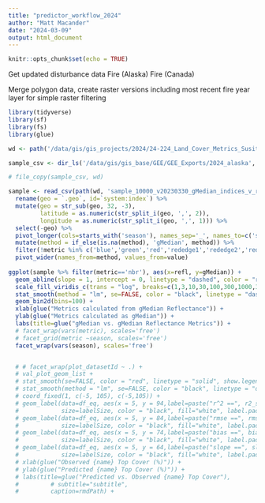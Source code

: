 ```yaml
---
title: "predictor_workflow_2024"
author: "Matt Macander"
date: "2024-03-09"
output: html_document
---
```


```r
knitr::opts_chunk$set(echo = TRUE)
```

Get updated disturbance data
Fire (Alaska)
Fire (Canada)

Merge polygon data, create raster versions including most recent fire year layer for simple raster filtering

```r
library(tidyverse)
library(sf)
library(fs)
library(glue)

wd <- path('/data/gis/gis_projects/2024/24-224_Land_Cover_Metrics_Susitna_Wolf/sentinel2_gMedian')

sample_csv <- dir_ls('/data/gis/gis_base/GEE/GEE_Exports/2024_alaska', glob='*10000*.csv')

# file_copy(sample_csv, wd)

sample <- read_csv(path(wd, 'sample_10000_v20230330_gMedian_indices_v_refl_indices_20240308.csv')) %>%
  rename(geo = `.geo`, id=`system:index`) %>%
  mutate(geo = str_sub(geo, 32, -3),
         latitude = as.numeric(str_split_i(geo, ',', 2)),
         longitude = as.numeric(str_split_i(geo, ',', 1))) %>%
  select(-geo) %>%
  pivot_longer(cols=starts_with('season'), names_sep='_', names_to=c('season','metric','method')) %>%
  mutate(method = if_else(is.na(method), 'gMedian', method)) %>%
  filter(!metric %in% c('blue','green','red','rededge1','rededge2','rededge3','rededge4','nir','swir1','swir2','n','tier')) %>%
  pivot_wider(names_from=method, values_from=value)
         
ggplot(sample %>% filter(metric=='nbr'), aes(x=refl, y=gMedian)) + 
  geom_abline(slope = 1, intercept = 0, linetype = "dashed", color = "red") +
  scale_fill_viridis_c(trans = "log", breaks=c(1,3,10,30,100,300,1000,3000), name="No. obs") +
  stat_smooth(method = "lm", se=FALSE, color = "black", linetype = "dashed", show.legend=FALSE) +
  geom_bin2d(bins=100) + 
  xlab(glue("Metrics calculated from gMedian Reflectance")) +
  ylab(glue("Metrics calculated as gMedian")) +
  labs(title=glue("gMedian vs. gMedian Reflectance Metrics")) +
  # facet_wrap(vars(metric), scales='free')
  # facet_grid(metric ~season, scales='free')
  facet_wrap(vars(season), scales='free')


  # # facet_wrap(plot_datasetId ~ .) +
  # val_plot_geom_list +
  # stat_smooth(se=FALSE, color = "red", linetype = "solid", show.legend=FALSE, size=0.5) +
  # stat_smooth(method = "lm", se=FALSE, color = "black", linetype = "dashed", show.legend=FALSE) +
  # coord_fixed(1, c(-5, 105), c(-5,105)) +
  # geom_label(data=df_eq, aes(x = 5, y = 94,label=paste("r^2 ==", r2_score,sep='')), parse = TRUE, hjust=0, vjust=0,
  #            size=labelSize, color = "black", fill="white", label.padding=unit(0.1,"lines"))+
  # geom_label(data=df_eq, aes(x = 5, y = 84,label=paste("rmse ==", rmse,sep='')), parse = TRUE, hjust=0, vjust=0,
  #            size=labelSize, color = "black", fill="white", label.padding=unit(0.1,"lines"))+
  # geom_label(data=df_eq, aes(x = 5, y = 74,label=paste("bias ==", bias,sep='')), parse = TRUE, hjust=0, vjust=0,
  #            size=labelSize, color = "black", fill="white", label.padding=unit(0.1,"lines"))+
  # geom_label(data=df_eq, aes(x = 5, y = 64,label=paste("slope ==", slope,sep='')),parse = TRUE, hjust=0, vjust=0,
  #            size=labelSize, color = "black", fill="white", label.padding=unit(0.1,"lines"))+#
  # xlab(glue("Observed {name} Top Cover (%)")) +
  # ylab(glue("Predicted {name} Top Cover (%)")) +
  # labs(title=glue("Predicted vs. Observed {name} Top Cover"),
  #         # subtitle="subtitle",
  #         caption=rmdPath) +
    
```

